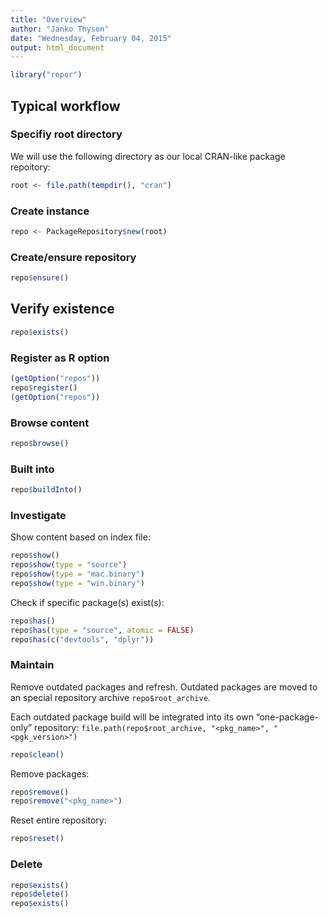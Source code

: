 ```yaml
---
title: "Overview"
author: "Janko Thyson"
date: "Wednesday, February 04, 2015"
output: html_document
---
```


```r
library("repor")
```

## Typical workflow 

### Specifiy root directory 

We will use the following directory as our local CRAN-like package repoitory:

```r
root <- file.path(tempdir(), "cran")
```

### Create instance

```r
repo <- PackageRepository$new(root)
```

### Create/ensure repository

```r
repo$ensure()
```

## Verify existence 

```r
repo$exists()
```

### Register as R option

```r
(getOption("repos"))
repo$register()
(getOption("repos"))
```

### Browse content 

```r
repo$browse()
```

### Built into 

```r
repo$buildInto()
```

### Investigate

Show content based on index file:

```r
repo$show()
repo$show(type = "source")
repo$show(type = "mac.binary")
repo$show(type = "win.binary")
```

Check if specific package(s) exist(s):

```r
repo$has()
repo$has(type = "source", atomic = FALSE)
repo$has(c("devtools", "dplyr"))
```

### Maintain

Remove outdated packages and refresh. Outdated packages are moved to an 
special repository archive `repo$root_archive`. 

Each outdated package build will be integrated into its own "one-package-only"  repository: `file.path(repo$root_archive, "<pkg_name>", "<pgk_version>")`

```r
repo$clean()
```

Remove packages:

```r
repo$remove()
repo$remove("<pkg_name>")
```

Reset entire repository:

```r
repo$reset()
```

### Delete

```r
repo$exists()
repo$delete()
repo$exists()
```
